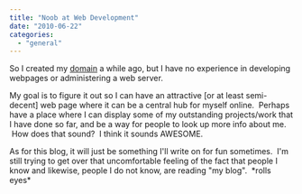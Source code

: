 ```yaml
---
title: "Noob at Web Development"
date: "2010-06-22"
categories: 
  - "general"
---
```


So I created my [domain](http://jessechen.net) a while ago, but I have no experience in developing webpages or administering a web server.

My goal is to figure it out so I can have an attractive \[or at least semi-decent\] web page where it can be a central hub for myself online.  Perhaps have a place where I can display some of my outstanding projects/work that I have done so far, and be a way for people to look up more info about me.  How does that sound?  I think it sounds AWESOME.

As for this blog, it will just be something I'll write on for fun sometimes.  I'm still trying to get over that uncomfortable feeling of the fact that people I know and likewise, people I do not know, are reading "my blog".  \*rolls eyes\*
